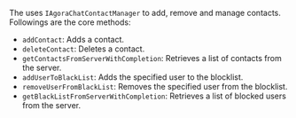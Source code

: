 <PlatformWrapper platform="ios">

The <Vg k="CHAT_SDK"/> uses `IAgoraChatContactManager` to add, remove and manage contacts. Followings are the core methods:

- `addContact`: Adds a contact.
- `deleteContact`: Deletes a contact.
- `getContactsFromServerWithCompletion`: Retrieves a list of contacts from the server.
- `addUserToBlackList`: Adds the specified user to the blocklist.
- `removeUserFromBlackList`: Removes the specified user from the blocklist.
- `getBlackListFromServerWithCompletion`: Retrieves a list of blocked users from the server.

</PlatformWrapper>